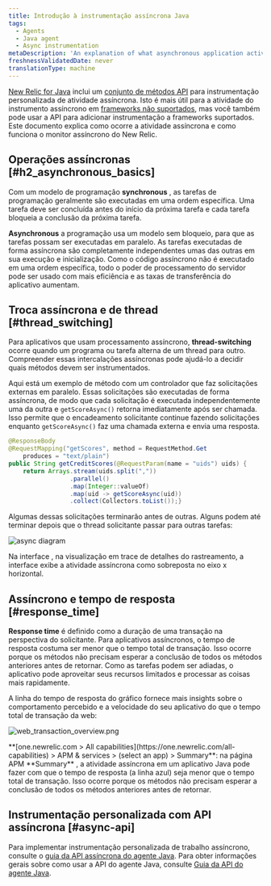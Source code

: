 ```yaml
---
title: Introdução à instrumentação assíncrona Java
tags:
  - Agents
  - Java agent
  - Async instrumentation
metaDescription: 'An explanation of what asynchronous application activity is, and how it impacts New Relic performance monitoring of Java applications.'
freshnessValidatedDate: never
translationType: machine
---
```


[New Relic for Java](/docs/agents/java-agent/getting-started/introduction-new-relic-java) inclui um [conjunto de métodos API](/docs/agents/java-agent/java-agent-api/java-agent-api-asynchronous-applications) para instrumentação personalizada de atividade assíncrona. Isto é mais útil para a atividade do instrumento assíncrono em [frameworks não suportados](/docs/agents/java-agent/getting-started/compatibility-requirements-java-agent#frameworks), mas você também pode usar a API para adicionar instrumentação a frameworks suportados. Este documento explica como ocorre a atividade assíncrona e como funciona o monitor assíncrono do New Relic.

## Operações assíncronas [#h2_asynchronous_basics]

Com um modelo de programação <DNT>**synchronous**</DNT> , as tarefas de programação geralmente são executadas em uma ordem específica. Uma tarefa deve ser concluída antes do início da próxima tarefa e cada tarefa bloqueia a conclusão da próxima tarefa.

<DNT>**Asynchronous**</DNT> a programação usa um modelo sem bloqueio, para que as tarefas possam ser executadas em paralelo. As tarefas executadas de forma assíncrona são completamente independentes umas das outras em sua execução e inicialização. Como o código assíncrono não é executado em uma ordem específica, todo o poder de processamento do servidor pode ser usado com mais eficiência e as taxas de transferência do aplicativo aumentam.

## Troca assíncrona e de thread [#thread_switching]

Para aplicativos que usam processamento assíncrono, <DNT>**thread-switching**</DNT> ocorre quando um programa ou tarefa alterna de um thread para outro. Compreender essas intercalações assíncronas pode ajudá-lo a decidir quais métodos devem ser instrumentados.

Aqui está um exemplo de método com um controlador que faz solicitações externas em paralelo. Essas solicitações são executadas de forma assíncrona, de modo que cada solicitação é executada independentemente uma da outra e `getScoreAsync()` retorna imediatamente após ser chamada. Isso permite que o encadeamento solicitante continue fazendo solicitações enquanto `getScoreAsync()` faz uma chamada externa e envia uma resposta.

```java
@ResponseBody
@RequestMapping("getScores", method = RequestMethod.Get
    produces = "text/plain")
public String getCreditScores(@RequestParam(name = "uids") uids) {
    return Arrays.stream(uids.split(","))
                 .parallel()
                 .map(Integer::valueOf)
                 .map(uid -> getScoreAsync(uid))
                 .collect(Collectors.toList());}
```

Algumas dessas solicitações terminarão antes de outras. Alguns podem até terminar depois que o thread solicitante passar para outras tarefas:

<img
  title="async diagram"
  alt="async diagram"
  src="/images/apm_diagram_Java-async-activity.webp"
/>

Na interface <InlinePopover type="apm"/>, na visualização em trace de detalhes do rastreamento, a interface exibe a atividade assíncrona como sobreposta no eixo x horizontal.

## Assíncrono e tempo de resposta [#response_time]

<DNT>**Response time**</DNT> é definido como a duração de uma transação na perspectiva do solicitante. Para aplicativos assíncronos, o tempo de resposta costuma ser menor que o tempo total de transação. Isso ocorre porque os métodos não precisam esperar a conclusão de todos os métodos anteriores antes de retornar. Como as tarefas podem ser adiadas, o aplicativo pode aproveitar seus recursos limitados e processar as coisas mais rapidamente.

A linha do tempo de resposta do gráfico fornece mais insights sobre o comportamento percebido e a velocidade do seu aplicativo do que o tempo total de transação da web:

<img
  title="web_transaction_overview.png"
  alt="web_transaction_overview.png"
  src="/images/apm_screenshot-crop_web-transaction-overview.webp"
/>

<figcaption>
  <DNT>**[one.newrelic.com > All capabilities](https://one.newrelic.com/all-capabilities) > APM & services > (select an app) > Summary**</DNT>: na página APM <DNT>**Summary**</DNT> , a atividade assíncrona em um aplicativo Java pode fazer com que o tempo de resposta (a linha azul) seja menor que o tempo total de transação. Isso ocorre porque os métodos não precisam esperar a conclusão de todos os métodos anteriores antes de retornar.
</figcaption>

## Instrumentação personalizada com API assíncrona [#async-api]

Para implementar instrumentação personalizada de trabalho assíncrono, consulte o [guia da API assíncrona do agente Java](/docs/agents/java-agent/java-agent-api/java-agent-asynchronous-api-guide). Para obter informações gerais sobre como usar a API do agente Java, consulte [Guia da API do agente Java](/docs/agents/java-agent/custom-instrumentation/java-agent-api-guide).
